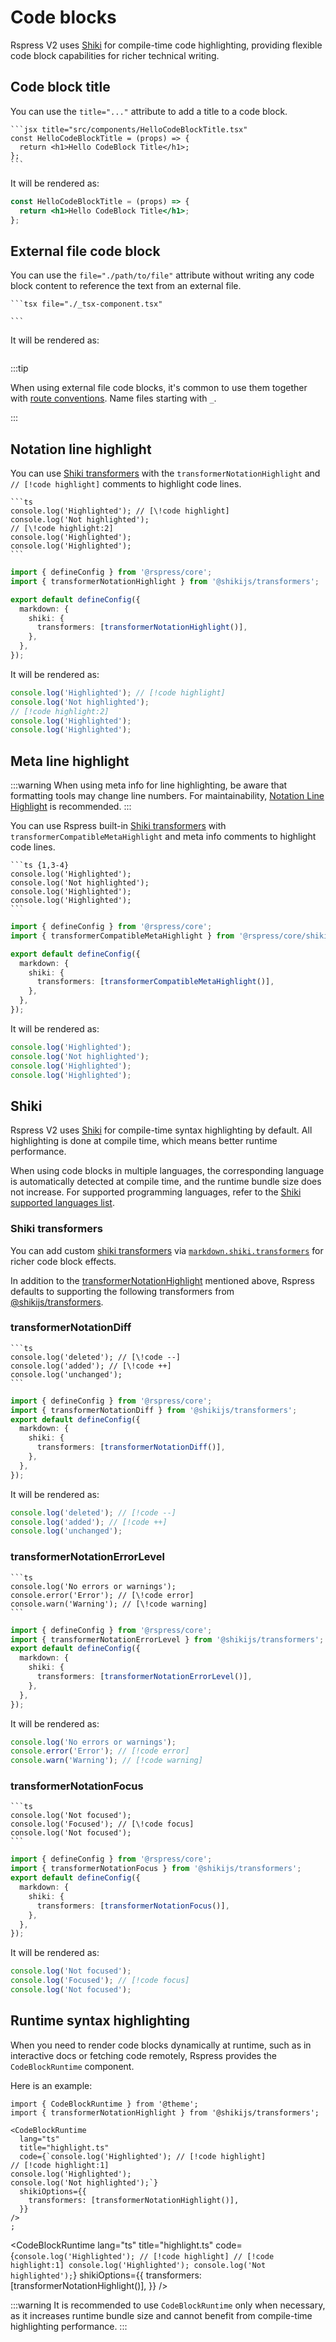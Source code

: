 # Code blocks

Rspress V2 uses [Shiki](https://shiki.style) for compile-time code highlighting, providing flexible code block capabilities for richer technical writing.

## Code block title

You can use the `title="..."` attribute to add a title to a code block.


````mdx
```jsx title="src/components/HelloCodeBlockTitle.tsx"
const HelloCodeBlockTitle = (props) => {
  return <h1>Hello CodeBlock Title</h1>;
};
```
````

It will be rendered as:

```jsx title="src/components/HelloCodeBlockTitle.tsx"
const HelloCodeBlockTitle = (props) => {
  return <h1>Hello CodeBlock Title</h1>;
};
```

## External file code block

You can use the `file="./path/to/file"` attribute without writing any code block content to reference the text from an external file.

````mdx
```tsx file="./_tsx-component.tsx"

```
````

It will be rendered as:

```tsx file="./_tsx-component.tsx"

```

:::tip

When using external file code blocks, it's common to use them together with [route conventions](./components.mdx#route-convention). Name files starting with `_`.

:::

## Notation line highlight

You can use [Shiki transformers](#shiki-transformers) with the `transformerNotationHighlight` and `// [!code highlight]` comments to highlight code lines.

<Tabs>
<Tab label="Code">

````mdx
```ts
console.log('Highlighted'); // [\!code highlight]
console.log('Not highlighted');
// [\!code highlight:2]
console.log('Highlighted');
console.log('Highlighted');
```
````

</Tab>
<Tab label="rspress.config.ts">

```ts
import { defineConfig } from '@rspress/core';
import { transformerNotationHighlight } from '@shikijs/transformers';

export default defineConfig({
  markdown: {
    shiki: {
      transformers: [transformerNotationHighlight()],
    },
  },
});
```

</Tab>
</Tabs>

It will be rendered as:

```ts title="highlight.ts"
console.log('Highlighted'); // [!code highlight]
console.log('Not highlighted');
// [!code highlight:2]
console.log('Highlighted');
console.log('Highlighted');
```

## Meta line highlight

:::warning
When using meta info for line highlighting, be aware that formatting tools may change line numbers. For maintainability, [Notation Line Highlight](#notation-line-highlight) is recommended.
:::

You can use Rspress built-in [Shiki transformers](#shiki-transformers) with `transformerCompatibleMetaHighlight` and meta info comments to highlight code lines.

<Tabs>
<Tab label="Code">

````mdx
```ts {1,3-4}
console.log('Highlighted');
console.log('Not highlighted');
console.log('Highlighted');
console.log('Highlighted');
```
````

</Tab>
<Tab label="rspress.config.ts">

```ts
import { defineConfig } from '@rspress/core';
import { transformerCompatibleMetaHighlight } from '@rspress/core/shiki-transformers';

export default defineConfig({
  markdown: {
    shiki: {
      transformers: [transformerCompatibleMetaHighlight()],
    },
  },
});
```

</Tab>
</Tabs>

It will be rendered as:

```ts {1,3-4}
console.log('Highlighted');
console.log('Not highlighted');
console.log('Highlighted');
console.log('Highlighted');
```

## Shiki

Rspress V2 uses [Shiki](https://shiki.style) for compile-time syntax highlighting by default. All highlighting is done at compile time, which means better runtime performance.

When using code blocks in multiple languages, the corresponding language is automatically detected at compile time, and the runtime bundle size does not increase. For supported programming languages, refer to the [Shiki supported languages list](https://shiki.style/languages).

### Shiki transformers

You can add custom [shiki transformers](https://shiki.style/guide/transformers.html) via [`markdown.shiki.transformers`](../../../api/config/config-build.mdx#markdownshiki) for richer code block effects.

In addition to the [transformerNotationHighlight](#notation-line-highlight) mentioned above, Rspress defaults to supporting the following transformers from [@shikijs/transformers](https://shiki.style/packages/transformers).

### transformerNotationDiff

<Tabs>
<Tab label="Syntax">

````mdx
```ts
console.log('deleted'); // [\!code --]
console.log('added'); // [\!code ++]
console.log('unchanged');
```
````

</Tab>
<Tab label="rspress.config.ts">

```ts
import { defineConfig } from '@rspress/core';
import { transformerNotationDiff } from '@shikijs/transformers';
export default defineConfig({
  markdown: {
    shiki: {
      transformers: [transformerNotationDiff()],
    },
  },
});
```

</Tab>
</Tabs>

It will be rendered as:

```ts
console.log('deleted'); // [!code --]
console.log('added'); // [!code ++]
console.log('unchanged');
```

### transformerNotationErrorLevel

<Tabs>
<Tab label="Syntax">

````mdx
```ts
console.log('No errors or warnings');
console.error('Error'); // [\!code error]
console.warn('Warning'); // [\!code warning]
```
````

</Tab>
<Tab label="rspress.config.ts">

```ts
import { defineConfig } from '@rspress/core';
import { transformerNotationErrorLevel } from '@shikijs/transformers';
export default defineConfig({
  markdown: {
    shiki: {
      transformers: [transformerNotationErrorLevel()],
    },
  },
});
```

</Tab>
</Tabs>

It will be rendered as:

```ts
console.log('No errors or warnings');
console.error('Error'); // [!code error]
console.warn('Warning'); // [!code warning]
```

### transformerNotationFocus

<Tabs>
<Tab label="Syntax">

````mdx
```ts
console.log('Not focused');
console.log('Focused'); // [\!code focus]
console.log('Not focused');
```
````

</Tab>
<Tab label="rspress.config.ts">

```ts
import { defineConfig } from '@rspress/core';
import { transformerNotationFocus } from '@shikijs/transformers';
export default defineConfig({
  markdown: {
    shiki: {
      transformers: [transformerNotationFocus()],
    },
  },
});
```

</Tab>
</Tabs>

It will be rendered as:

```ts
console.log('Not focused');
console.log('Focused'); // [!code focus]
console.log('Not focused');
```

## Runtime syntax highlighting

When you need to render code blocks dynamically at runtime, such as in interactive docs or fetching code remotely, Rspress provides the `CodeBlockRuntime` component.

Here is an example:

```mdx title="foo.mdx"
import { CodeBlockRuntime } from '@theme';
import { transformerNotationHighlight } from '@shikijs/transformers';

<CodeBlockRuntime
  lang="ts"
  title="highlight.ts"
  code={`console.log('Highlighted'); // [!code highlight]
// [!code highlight:1]
console.log('Highlighted');
console.log('Not highlighted');`}
  shikiOptions={{
    transformers: [transformerNotationHighlight()],
  }}
/>
;
```


<CodeBlockRuntime
  lang="ts"
  title="highlight.ts"
  code={`console.log('Highlighted'); // [!code highlight]
// [!code highlight:1]
console.log('Highlighted');
console.log('Not highlighted');`}
  shikiOptions={{
    transformers: [transformerNotationHighlight()],
  }}
/>

:::warning
It is recommended to use `CodeBlockRuntime` only when necessary, as it increases runtime bundle size and cannot benefit from compile-time highlighting performance.
:::
